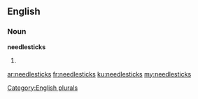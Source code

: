 ==English==

===Noun===
'''needlesticks'''

# {{plural of|[[needlestick]]}}

[[Category:English plurals]]

[[ar:needlesticks]]
[[fr:needlesticks]]
[[ku:needlesticks]]
[[my:needlesticks]]